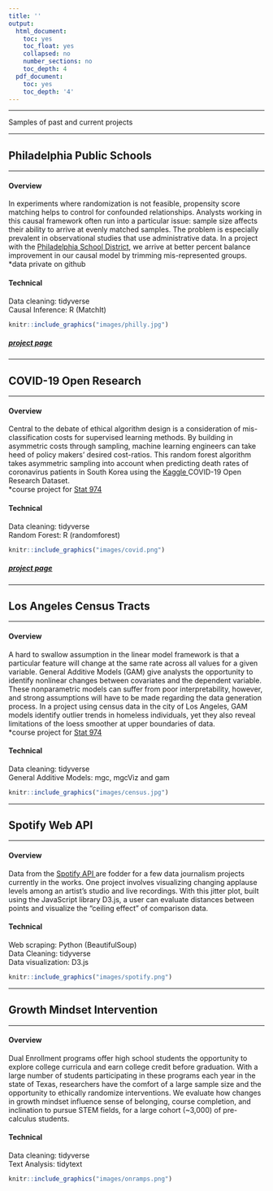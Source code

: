 ```yaml
---
title: ''
output:
  html_document:
    toc: yes
    toc_float: yes
    collapsed: no
    number_sections: no
    toc_depth: 4
  pdf_document:
    toc: yes
    toc_depth: '4'
---
```



---


<p> Samples of past and current projects </p>


---

## Philadelphia Public Schools

----

<div class="row">
<div class="col-sm-6">

#### Overview

In experiments where randomization is not feasible, propensity score matching helps to control for confounded relationships. Analysts working in this causal framework often run into a particular issue: sample size affects their ability to arrive at evenly matched samples. The problem is especially prevalent in observational studies that use administrative data. In a project with the <a href = "https://www.opendataphilly.org/" target = "_blank"> Philadelphia School District</a>, we arrive at better percent balance improvement in our causal model by trimming mis-represented groups. </br> *data private on github

#### Technical
Data cleaning: tidyverse </br>
Causal Inference: R (MatchIt)


</div>
<div class="col-sm-6">
```r
knitr::include_graphics("images/philly.jpg")
```
</div>
</div>

<div class="row">
<div class="col-sm-6">

##### [project page](https://katjanewilson.github.io/PhillyTeacherRetention-Causal/)

  <a href="https://github.com/katjanewilson/PhillyTeacherRetention-Causal" target = "_blank"><i class="fa fa-github" aria-hidden="true"></i></a>
</div>
<div class="col-sm-6">
</div>
</div>

---


## COVID-19 Open Research

----

<div class="row">
<div class="col-sm-6">

#### Overview

Central to the debate of ethical algorithm design is a consideration of mis-classification costs for supervised learning methods. By building in asymmetric costs through sampling, machine learning engineers can take heed of policy makers' desired cost-ratios. This random forest algorithm takes asymmetric sampling into account when predicting death rates of coronavirus patients in South Korea using the <a href = "https://www.kaggle.com/allen-institute-for-ai/CORD-19-research-challenge/" target = "_blank"> Kaggle </a>COVID-19 Open Research Dataset.</br> *course project for <a href = "https://apps.wharton.upenn.edu/syllabi/2020A/STAT474401/" target = "_blank"> Stat 974</a>

#### Technical

Data cleaning: tidyverse </br>
Random Forest: R (randomforest)


</div>
<div class="col-sm-6">
```r
knitr::include_graphics("images/covid.png")
```
</div>
</div>

<div class="row">
<div class="col-sm-6">

##### [project page](https://katjanewilson.github.io/CORD-Random-Forest/)
  <a href="https://github.com/katjanewilson/CORD-Random-Forest" target = "_blank"><i class="fa fa-github" aria-hidden="true"></i></a>
</div>
<div class="col-sm-6">
</div>
</div>

---


## Los Angeles Census Tracts

----

<div class="row">
<div class="col-sm-6">

#### Overview

A hard to swallow assumption in the linear model framework is that a particular feature will change at the same rate across all values for a given variable. General Additive Models (GAM) give analysts the opportunity to identify nonlinear changes between covariates and the dependent variable. These nonparametric models can suffer from poor interpretability, however, and strong assumptions will have to be made regarding the data generation process. In a project using census data in the city of Los Angeles, GAM models identify outlier trends in homeless individuals, yet they also reveal limitations of the loess smoother at upper boundaries of data.</br> *course project for <a href = "https://apps.wharton.upenn.edu/syllabi/2020A/STAT474401/" target = "_blank"> Stat 974</a>

#### Technical
Data cleaning: tidyverse </br>
General Additive Models: mgc, mgcViz and gam


</div>
<div class="col-sm-6">
```r
knitr::include_graphics("images/census.jpg")
```
</div>
</div>

<div class="row">
<div class="col-sm-6">

</div>
</div>

---

## Spotify Web API

----

<div class="row">
<div class="col-sm-6">

#### Overview

  Data from the <a href = "https://developer.spotify.com/documentation/web-api/" target = "_blank"> Spotify API </a> are fodder for a few data journalism projects currently in the works. One project involves visualizing changing applause levels among an artist's studio and live recordings. With this jitter plot, built using the JavaScript library D3.js, a user can evaluate distances between points and visualize the "ceiling effect" of comparison data.
  
#### Technical
Web scraping: Python (BeautifulSoup) </br>
Data Cleaning: tidyverse </br>
Data visualization: D3.js

</div>
<div class="col-sm-6">
```r
knitr::include_graphics("images/spotify.png")
```
</div>
</div>

<div class="row">
<div class="col-sm-6">

</div>
</div>

---


## Growth Mindset Intervention

----

<div class="row">
<div class="col-sm-6">

#### Overview

Dual Enrollment programs offer high school students the opportunity to explore college curricula and earn college credit before graduation. With a large number of students participating in these programs each year in the state of Texas, researchers have the comfort of a large sample size and the opportunity to ethically randomize interventions. We evaluate how changes in growth mindset influence sense of belonging, course completion, and inclination to pursue STEM fields, for a large cohort (~3,000) of pre-calculus students.

#### Technical

Data cleaning: tidyverse </br>
Text Analysis: tidytext

</div>
<div class="col-sm-6">
```r
knitr::include_graphics("images/onramps.png")
```
</div>
</div>

<div class="row">
<div class="col-sm-6">

  <a href="https://github.com/katjanewilson/OnRamps_Evaluation" target = "_blank"><i class="fa fa-github" aria-hidden="true"></i></a>
</div>
<div class="col-sm-6">
</div>
</div>
